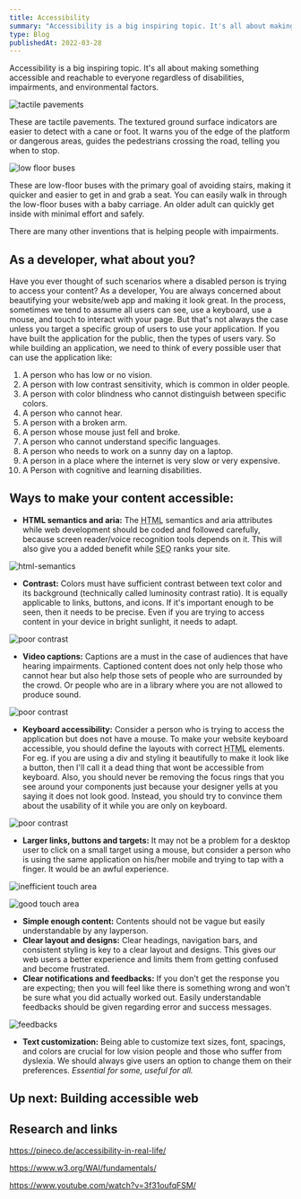 ```yaml
---
title: Accessibility
summary: "Accessibility is a big inspiring topic. It's all about making something accessible and reachable to everyone regardless of disabilities, impairments, and environmental factors."
type: Blog
publishedAt: 2022-03-28
---
```


Accessibility is a big inspiring topic. It's all about making something accessible and reachable to everyone regardless of disabilities, impairments, and environmental factors.

![tactile pavements](/assets/accessibility/tactile.jpeg)

These are tactile pavements. The textured ground surface indicators are easier to detect with a cane or foot. It warns you of the edge of the platform or dangerous areas, guides the pedestrians crossing the road, telling you when to stop.

![low floor buses](/assets/accessibility/lowheight.jpeg)

These are low-floor buses with the primary goal of avoiding stairs, making it quicker and easier to get in and grab a seat. You can easily walk in through the low-floor buses with a baby carriage. An older adult can quickly get inside with minimal effort and safely.

There are many other inventions that is helping people with impairments.

## As a developer, what about you?

Have you ever thought of such scenarios where a disabled person is trying to access your content? As a developer, You are always concerned about beautifying your website/web app and making it look great. In the process, sometimes we tend to assume all users can see, use a keyboard, use a mouse, and touch to interact with your page. But that's not always the case unless you target a specific group of users to use your application. If you have built the application for the public, then the types of users vary. So while building an application, we need to think of every possible user that can use the application like:

1. A person who has low or no vision.
2. A person with low contrast sensitivity, which is common in older people.
3. A person with color blindness who cannot distinguish between specific colors.
4. A person who cannot hear.
5. A person with a broken arm.
6. A person whose mouse just fell and broke.
7. A person who cannot understand specific languages.
8. A person who needs to work on a sunny day on a laptop.
9. A person in a place where the internet is very slow or very expensive.
10. A Person with cognitive and learning disabilities.

## Ways to make your content accessible:

- **HTML semantics and aria:** The <abbr title="Hyper Text Markup Language">HTML</abbr> semantics and aria attributes while web development should be coded and followed carefully, because screen reader/voice recognition tools depends on it. This will also give you a added benefit while <abbr title="Search Engine Optimization">SEO</abbr> ranks your site.

![html-semantics](/assets/accessibility/semantics.png)

- **Contrast:** Colors must have sufficient contrast between text color and its background (technically called luminosity contrast ratio). It is equally applicable to links, buttons, and icons. If it's important enough to be seen, then it needs to be precise. Even if you are trying to access content in your device in bright sunlight, it needs to adapt.

![poor contrast](/assets/accessibility/contrast-poor.png)

- **Video captions:** Captions are a must in the case of audiences that have hearing impairments. Captioned content does not only help those who cannot hear but also help those sets of people who are surrounded by the crowd. Or people who are in a library where you are not allowed to produce sound.

![poor contrast](/assets/accessibility/caption.png)

- **Keyboard accessibility:** Consider a person who is trying to access the application but does not have a mouse. To make your website keyboard accessible, you should define the layouts with correct <abbr title="Hyper Text Markup Language">HTML</abbr> elements. For eg. if you are using a div and styling it beautifully to make it look like a button, then I'll call it a dead thing that wont be accessible from keyboard. Also, you should never be removing the focus rings that you see around your components just because your designer yells at you saying it does not look good. Instead, you should try to convince them about the usability of it while you are only on keyboard.

![poor contrast](/assets/accessibility/keyboard-access.gif)

- **Larger links, buttons and targets:** It may not be a problem for a desktop user to click on a small target using a mouse, but consider a person who is using the same application on his/her mobile and trying to tap with a finger. It would be an awful experience.

![inefficient touch area](/assets/accessibility/bad-touch-area.png)

![good touch area](/assets/accessibility/good-touch-area.png)

- **Simple enough content:** Contents should not be vague but easily understandable by any layperson.
- **Clear layout and designs:** Clear headings, navigation bars, and consistent styling is key to a clear layout and designs. This gives our web users a better experience and limits them from getting confused and become frustrated.
- **Clear notifications and feedbacks:** If you don't get the response you are expecting; then you will feel like there is something wrong and won't be sure what you did actually worked out. Easily understandable feedbacks should be given regarding error and success messages.

![feedbacks](/assets/accessibility/feedbacks.gif)

- **Text customization:** Being able to customize text sizes, font, spacings, and colors are crucial for low vision people and those who suffer from dyslexia. We should always give users an option to change them on their preferences. <em>Essential for some, useful for all.</em>

## Up next: Building accessible web

## Research and links

https://pineco.de/accessibility-in-real-life/

https://www.w3.org/WAI/fundamentals/

https://www.youtube.com/watch?v=3f31oufqFSM/
